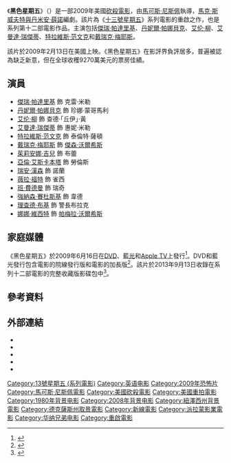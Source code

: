 {{noteTA
|G1=Show
|G2=Movie
|G3=PP
}}
{{For|1940年同名電影|黑色星期五 (1940年電影)}}
{{Infobox film
| name           = 黑色星期五
| original_name  = {{lang|en|''Friday the 13th''}}
| image          = Friday the 13th 2009 Poster.jpg
| alt            = 
| caption        = 電影海報
| director       = [[馬可斯·尼斯佩|馬可斯·尼斯佩]]
| producer       = {{Plainlist|
* [[尚恩·S·康寧漢|尚恩·S·康寧漢]]
* [[麥可·貝|麥可·貝]]
* [[安德魯·福姆|安德魯·福姆]]
* [[布萊德·富勒_(製片人)|布萊德·富勒]]
}}
| writer         = 
| screenplay     = [[馬克·斯威夫特與丹米安·薛諾|丹米安·薛諾<br>馬克·斯威夫特]]
| story          = {{plainlist|
* 丹米安·薛諾
* 馬克·斯威夫特
* 馬克·惠頓
}}
| based_on       = 角色<br>由[[維克多·米勒_(編劇)|維克多·米勒]]創作
| starring       = {{plainlist|
* [[傑瑞·帕達里基|傑瑞·帕達里基]]
* [[丹妮爾·帕娜貝克|丹妮爾·帕娜貝克]]
* [[艾伦·柳|艾伦·柳]]
* [[艾曼達·瑞傑蒂|艾曼達·瑞傑蒂]]
* [[特拉維斯·范文克|特拉維斯·范文克]]
* [[戴瑞克·梅耶斯|戴瑞克·梅耶斯]]
}}
| music          = [[史蒂夫·賈布隆斯基|史蒂夫·賈布隆斯基]]
| cinematography = [[丹尼爾·珀爾_(攝影指導)|丹尼爾·珀爾]]
| editing        = 肯·布萊克韋爾
| studio         = {{unbulleted list|[[新線影業|新線影業]]|[[派拉蒙影業|派拉蒙影業]]|[[白金沙丘|白金沙丘]]|[[水晶湖娛樂|水晶湖娛樂]]}}
| distributor    = {{plainlist|
* [[華納兄弟|華納兄弟]]（北美）
* 派拉蒙影業（國際）
}}
| released       = {{Film date|2009|2|9|[[中國戲院|中國戲院]]|2009|2|13|美國}}
| runtime        = 97分鐘
| country        = {{USA}}
| language       = 英語
| budget         = 1900萬美元
| gross          = 9270萬美元<ref name=NUM>{{cite web|url=https://www.the-numbers.com/movie/Friday-the-13th-(2009)#tab=summary|title=''Friday the 13th'' (2009)|website=[[The_Numbers|The Numbers]]|accessdate=2017-07-20|archive-url=https://web.archive.org/web/20170426031448/http://www.the-numbers.com/movie/Friday-the-13th-(2009)#tab=summary|archive-date=2017-04-26|dead-url=no}}</ref>
| preceded_by    = 
| followed_by    = 
| cn_name        = 
| hk_name        = 
| tw_name        = 
}}
《'''黑色星期五'''》（{{lang-en|''Friday the 13th''}}）是一部2009年美國[[砍殺電影|砍殺電影]]，由[[馬可斯·尼斯佩|馬可斯·尼斯佩]]執導，[[馬克·斯威夫特與丹米安·薛諾|馬克·斯威夫特與丹米安·薛諾]]編劇。該片為《[[十三號星期五系列電影|十三號星期五]]》系列電影的重啟之作，也是系列第十二部電影作品。主演包括[[傑瑞·帕達里基|傑瑞·帕達里基]]、[[丹妮爾·帕娜貝克|丹妮爾·帕娜貝克]]、[[艾伦·柳|艾伦·柳]]、[[艾曼達·瑞傑蒂|艾曼達·瑞傑蒂]]、[[特拉維斯·范文克|特拉維斯·范文克]]和[[戴瑞克·梅耶斯|戴瑞克·梅耶斯]]。

該片於2009年2月13日在美國上映。《黑色星期五》在影評界負評居多，普遍被認為缺乏新意，但在全球收穫9270萬美元的票房佳績。

== 演員 ==
* [[傑瑞·帕達里基|傑瑞·帕達里基]] 飾 克雷·米勒
* [[丹妮爾·帕娜貝克|丹妮爾·帕娜貝克]] 飾 珍娜·蒙哥馬利
* [[艾伦·柳|艾伦·柳]] 飾 查德·「丘伊」·黃
* [[艾曼達·瑞傑蒂|艾曼達·瑞傑蒂]] 飾 惠妮·米勒
* [[特拉維斯·范文克|特拉維斯·范文克]] 飾 泰倫特·薩頓
* [[戴瑞克·梅耶斯|戴瑞克·梅耶斯]] 飾 [[面具傑森魔|傑森·沃爾希斯]]
* [[茱莉安娜·吉兒|茱莉安娜·吉兒]] 飾 布蕾
* [[亞倫·艾斯卡本塔|亞倫·艾斯卡本塔]] 飾 勞倫斯
* [[瑞安·漢森|瑞安·漢森]] 飾 諾蘭
* [[薇拉·福特|薇拉·福特]] 飾 雀西
* [[班·費德曼|班·費德曼]] 飾 瑞奇
* [[強納森·賽杜斯基|強納森·賽杜斯基]] 飾 韋德
* [[理查德·布基|理查德·布基]] 飾 警長布拉克
* [[娜娜·維西特|娜娜·維西特]] 飾 [[帕梅拉·沃爾希斯|帕梅拉·沃爾希斯]]

== 家庭媒體 ==
《黑色星期五》於2009年6月16日在[[DVD|DVD]]、[[藍光光碟|藍光]]和[[Apple_TV|Apple TV]]上發行<ref>{{cite web |url=https://images.apple.com/itunes/charts/movie-rentals/friday-the-13th-2009/ |title=''Friday the 13th'' on Apple TV |publisher=Apple.com |accessdate=2009-11-11 |archiveurl=https://web.archive.org/web/20110927011926/http://images.apple.com/itunes/charts/movie-rentals/friday-the-13th-2009/ |archivedate=2011-09-27 |dead-url=no }}</ref>。DVD和藍光發行包含電影的院線發行版和電影的加長版<ref>{{cite news|url=https://www.dreadcentral.com/news/31323/friday-13th-remake-blu-ray-dvd-art|title=Friday the 13th Remake Blu-ray / DVD Art|work=Dread Central|date=2009-04-18|accessdate=2009-04-18|archive-url=https://web.archive.org/web/20090419224155/http://www.dreadcentral.com/news/31323/friday-13th-remake-blu-ray-dvd-art|archive-date=2009-04-19|dead-url=no}}</ref>。該片於2013年9月13日收錄在系列十二部電影的完整收藏版影碟包中<ref name=bluray>{{cite web|url=https://bluray.highdefdigest.com/9439/friday_13th_complete.html|work=High Def Digest|title=Friday the 13th: The Complete Collection|accessdate=2018-06-26|archive-url=https://www.webcitation.org/70lUbh0j5?url=https://bluray.highdefdigest.com/9439/friday_13th_complete.html|archive-date=2018-07-08|dead-url=no}}</ref>。

== 參考資料 ==
{{Reflist|30em}}

== 外部連結 ==
*{{mojo title|fridaythe13th09}}
*{{IMDb title|0758746}}
*{{douban|1914923}}
*{{metacritic film|friday-the-13th}}
*{{rotten-tomatoes|friday_the_13th_prequel}}

{{馬可斯·尼斯佩}}
{{DEFAULTSORT:Friday the 13th}}
[[Category:13號星期五_(系列電影)|Category:13號星期五 (系列電影)]]
[[Category:英语电影|Category:英语电影]]
[[Category:2009年恐怖片|Category:2009年恐怖片]]
[[Category:馬可斯·尼斯佩電影|Category:馬可斯·尼斯佩電影]]
[[Category:美國砍殺電影|Category:美國砍殺電影]]
[[Category:美國重拍電影|Category:美國重拍電影]]
[[Category:1980年背景电影|Category:1980年背景电影]]
[[Category:2008年背景电影|Category:2008年背景电影]]
[[Category:紐澤西州背景電影|Category:紐澤西州背景電影]]
[[Category:德克薩斯州取景電影|Category:德克薩斯州取景電影]]
[[Category:新線電影|Category:新線電影]]
[[Category:派拉蒙影業電影|Category:派拉蒙影業電影]]
[[Category:华纳兄弟电影|Category:华纳兄弟电影]]
[[Category:重啟電影|Category:重啟電影]]